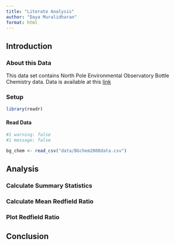 ```yaml
---
title: "Literate Analysis"
author: "Daya Muralidharan"
format: html
---
```


## Introduction

### About this Data

This data set contains North Pole Environmental Observatory Bottle Chemistry data. Data is available at this [link](https://cn.dataone.org/cn/v2/resolve/urn:uuid:35ad7624-b159-4e29-a700-0c0770419941)

### Setup
```r
library(readr)
```


#### Read Data
```r
#1 warning: false
#1 message: false

bg_chem <- read_csv("data/BGchem2008data.csv")
```


## Analysis

### Calculate Summary Statistics


### Calculate Mean Redfield Ratio

### Plot Redfield Ratio

## Conclusion
